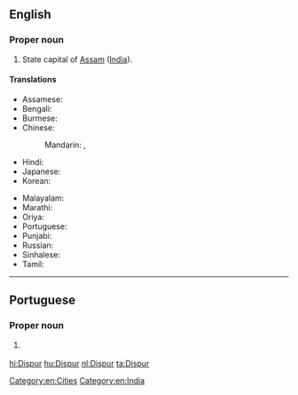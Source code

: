 ==English==
{{wikipedia}}

===Proper noun===
{{en-proper noun}}

# State capital of [[Assam]] ([[India]]).

====Translations====
{{trans-top|state capital of Assam, India}}
* Assamese: {{t|as|দিছপুৰ|sc=Beng}}
* Bengali: {{t|bn|দিসপুর|sc=Beng}}
* Burmese: {{t|my|ဒစ္စပူ|sc=Mymr}}
* Chinese:
*: Mandarin: {{t|cmn|第斯普爾|sc=Hani}}, {{t|cmn|第斯普尔|tr=Dìsīpǔ'ěr|sc=Hani}}
* Hindi: {{t+|hi|दिसपुर|tr=dispur}}
* Japanese: {{t|ja|ディスプル|tr=Disupuru}}
* Korean: {{t|ko|디스푸르|sc=Kore|tr=diseupureu}}
{{trans-mid}}
* Malayalam: {{t|ml|ദിസ്‌പൂർ|sc=Mlym}}
* Marathi: {{t|mr|दिसपूर|sc=Deva}}
* Oriya: {{t|or|ଦିସପୁର|sc=Orya}}
* Portuguese: {{t|pt|Dispur}}
* Punjabi: {{t|pa|ਦਿਸਪੁਰ|sc=Guru}}
* Russian: {{t|ru|Диспу́р|m}}
* Sinhalese: {{t-needed|si}}
* Tamil: {{t|ta|திஸ்பூர்|sc=Taml}}
{{trans-bottom}}

[[Category:en:Cities]]
[[Category:en:India]]

----

==Portuguese==

===Proper noun===
{{pt-proper noun}}

# {{l|en|Dispur}} {{gloss|state capital of Assam, India}}

[[hi:Dispur]]
[[hu:Dispur]]
[[nl:Dispur]]
[[ta:Dispur]]